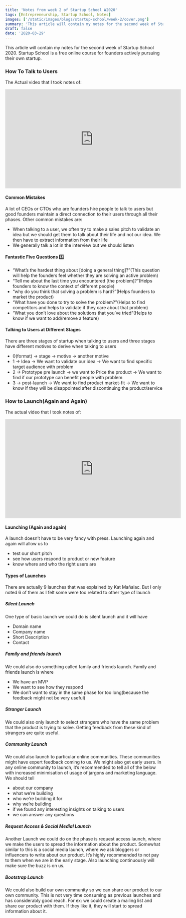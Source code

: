 ```yaml
---
title: 'Notes from week 2 of Startup School W2020'
tags: [Entrepreneurship, Startup School, Notes]
images: ['/static/images/blogs/startup-school/week-2/cover.png']
summary: 'This article will contain my notes for the second week of Startup School 2020'
draft: false
date: '2020-03-29'
---
```


This article will contain my notes for the second week of Startup School 2020. Startup School is a free online course for founders actively pursuing their own startup.

### How To Talk to Users

The Actual video that I took notes of:

<iframe
  width="560"
  height="315"
  src="https://www.youtube-nocookie.com/embed/MT4Ig2uqjTc"
  frameBorder="0"
  allow="accelerometer; autoplay; encrypted-media; gyroscope; picture-in-picture"
  allowFullScreen
></iframe>

#### Common Mistakes

A lot of CEOs or CTOs who are founders hire people to talk to users but good founders maintain a direct connection to their users through all their phases. Other common mistakes are:

- When talking to a user, we often try to make a sales pitch to validate an idea but we should get them to talk about their life and not our idea. We then have to extract information from their life
- We generally talk a lot in the interview but we should listen

#### Fantastic Five Questions 5️⃣

- “What’s the hardest thing about [doing a general thing]?”(This question will help the founders feel whether they are solving an active problem)
- “Tell me about the last time you encountered [the problem]?”(Helps founders to know the context of different people)
- “why do you think that solving a problem is hard?”(Helps founders to market the product)
- “What have you done to try to solve the problem?”(Helps to find competitors and helps to validate if they care about that problem)
- “What you don’t love about the solutions that you’ve tried”(Helps to know if we want to add/remove a feature)

#### Talking to Users at Different Stages

There are three stages of startup when talking to users and three stages have different motives to derive when talking to users

- 0(format) -> stage -> motive -> another motive
- 1 -> Idea -> We want to validate our idea -> We want to find specific target audience with problem
- 2 -> Prototype pre launch -> we want to Price the product -> We want to find if our prototype can benefit people with problem
- 3 -> post-launch -> We want to find product market-fit -> We want to know If they will be disappointed after discontinuing the product/service

### How to Launch(Again and Again)

The actual video that I took notes of:

<iframe
  width="560"
  height="315"
  src="https://www.youtube-nocookie.com/embed/3xU050kMbHM"
  frameBorder="0"
  allow="accelerometer; autoplay; encrypted-media; gyroscope; picture-in-picture"
  allowFullScreen
></iframe>

#### Launching (Again and again)

A launch doesn’t have to be very fancy with press. Launching again and again will allow us to

- test our short pitch
- see how users respond to product or new feature
- know where and who the right users are

#### Types of Launches

There are actually 9 launches that was explained by Kat Mañalac. But I only noted 6 of them as I felt some were too related to other type of launch

##### Silent Launch

One type of basic launch we could do is silent launch and it will have

- Domain name
- Company name
- Short Description
- Contact

##### Family and friends launch

We could also do something called family and friends launch. Family and friends launch is where

- We have an MVP
- We want to see how they respond
- We don’t want to stay in the same phase for too long(because the feedback might not be very useful)

##### Stranger Launch

We could also only launch to select strangers who have the same problem that the product is trying to solve. Getting feedback from these kind of strangers are quite useful.

##### Community Launch

We could also launch to particular online communities. These communities might have expert feedback coming to us. We might also get early users. In any online community to launch, it’s recommended to tell all of the below with increased minimisation of usage of jargons and marketing language. We should tell

- about our company
- what we’re building
- who we’re building it for
- why we’re building
- if we found any interesting insights on talking to users
- we can answer any questions

##### Request Access & Social Medial Launch

Another Launch we could do on the phase is request access launch, where we make the users to spread the information about the product. Somewhat similar to this is a social media launch, where we ask bloggers or influencers to write about our product. It’s highly recommended to not pay to them when we are in the early stage. Also launching continuously will make sure the buzz is on us.

##### Bootstrap Launch

We could also build our own community so we can share our product to our own community. This is not very time consuming as previous launches and has considerably good reach. For ex: we could create a mailing list and share our product with them. If they like it, they will start to spread information about it.
